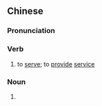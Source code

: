 {{also|侍应}}
==Chinese==
{{zh-forms|s=侍应}}

===Pronunciation===
{{zh-pron
|m=shìyìng
|c=si6 jing3
|cat=v,n
}}

===Verb===
{{zh-verb}}

# {{lb|zh|chiefly|Cantonese}} to [[serve]]; to [[provide]] [[service]]

===Noun===
{{zh-noun}}

# {{lb|zh|Cantonese}} {{zh-short|侍應生|[[waiter]]}}